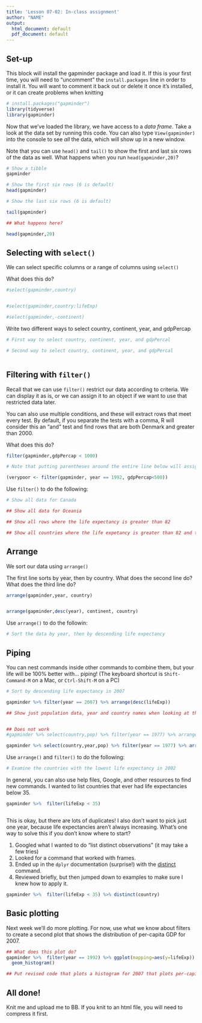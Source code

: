 ```yaml
---
title: 'Lesson 07-02: In-class assignment'
author: "NAME"
output:
  html_document: default
  pdf_document: default
---
```




## Set-up

This block will install the gapminder package and load it. If this is your first time, you will need to "uncomment" the `install.packages` line in order to install it. You will want to comment it back out or delete it once it's installed, or it can create problems when knitting

```r
# install.packages("gapminder")
library(tidyverse)
library(gapminder)
```

Now that we've loaded the library, we have access to a *data frame*. Take a look at the data set by running this code. You can also type `View(gapminder)` into the console to see *all* the data, which will show up in a new window.

Note that you can use `head()` and `tail()` to show the first and last six rows of the data as well. What happens when you run `head(gapminder,20)`?

```r
# Show a tibble
gapminder

# Show the first six rows (6 is default)
head(gapminder)

# Show the last six rows (6 is default)

tail(gapminder)

## What happens here? 

head(gapminder,20)


```


## Selecting with `select()` 

We can select specific columns or a range of columns using `select()`

What does this do?
```r

#select(gapminder,country)


#select(gapminder,country:lifeExp)

#select(gapminder,-continent)


```

Write two different ways to select country, continent, year, and gdpPercap

```r

# First way to select country, continent, year, and gdpPercal

# Second way to select country, continent, year, and gdpPercal



```
## Filtering with `filter()`

Recall that we can use `filter()` restrict our data according to criteria. We can display it as is, or we can assign it to an object if we want to use that restricted data later. 

You can also use multiple conditions, and these will extract rows that meet every test. By default, if you separate the tests with a comma, R will consider this an “and” test and find rows that are both Denmark and greater than 2000.

What does this do?

```r

filter(gapminder,gdpPercap < 1000)

# Note that putting parentheses around the entire line below will assign the object /and/ display it

(verypoor <- filter(gapminder, year == 1992, gdpPercap<500))


```

Use `filter()` to do the following: 
```r

# Show all data for Canada

## Show all data for Oceania

## Show all rows where the life expectancy is greater than 82

## Show all countries where the life expetancy is greater than 82 and the country is in Africa (you can use $ to select)


```

## Arrange 

We sort our data using `arrange()`

The first line sorts by year, then by country. What does the second line do? What does the third line do? 

```r

arrange(gapminder,year, country)


arrange(gapminder,desc(year), continent, country)
```


Use `arrange()` to do the followin:
```r

# Sort the data by year, then by descending life expectancy


```

## Piping
You can nest commands inside other commands to combine them, but your life will be 100% better with... piping! (The keyboard shortcut is `Shift-Command-M` on a Mac, or `Ctrl-Shift-M` on a PC)

```r

# Sort by descending life expectancy in 2007

gapminder %>% filter(year == 2007) %>% arrange(desc(lifeExp))

## Show just population data, year and country names when looking at the most populous countries in 1977. Note that you cannot filter on something you didn't select!


## Does not work
#gapminder %>% select(country,pop) %>% filter(year == 1977) %>% arrange(desc(pop))

gapminder %>% select(country,year,pop) %>% filter(year == 1977) %>% arrange(desc(pop))

```

Use `arrange()` and `filter()` to do the following:
```r

# Examine the countries with the lowest life expectancy in 2002


```

In general, you can also use help files, Google, and other resources to find new commands. I wanted to list countries that ever had life expectancies below 35. 
```r


gapminder %>%  filter(lifeExp < 35) 



```


This is okay, but there are lots of duplicates! I also don't want to pick just one year, because life expectancies aren't always increasing. What's one way to solve this if you don't know where to start? 

1. Googled what I wanted to do "list distinct observations" (it may take a few tries)
2. Looked for a command that worked with frames. 
3. Ended up in the `dplyr` documentation (surprise!) with the [distinct](https://dplyr.tidyverse.org/reference/distinct.html) command. 
4. Reviewed briefly, but then jumped down to examples to make sure I knew how to apply it.

```r


gapminder %>%  filter(lifeExp < 35) %>% distinct(country)


```


## Basic plotting

Next week we'll do more plotting. For now, use what we know about filters to create a second plot that shows the distribution of per-capita GDP for 2007.

```r

## What does this plot do? 
gapminder %>%  filter(year == 1992) %>% ggplot(mapping=aes(y=lifeExp)) + 
  geom_histogram()

## Put revised code that plots a histogram for 2007 that plots per-capita GDP


```

## All done! 
Knit me and upload me to BB. If you knit to an html file, you will need to compress it first. 

